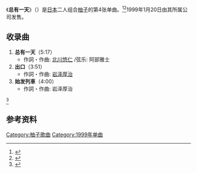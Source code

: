 {{Infobox Single 
| Name           = 总有一天
| Cover          = SNCC-88973.jpg
| Cover Size     = 
| Caption        = 
| Artist         = [[柚子_(组合)|柚子]]
| from Album     = {{link-ja|柚子圆|ゆずえん}}
| A-side         = 
| B-side         = 出口 <br />始発列車
| Released       = 1999年1月20日
| Format         = 
| Recorded       = 
| Genre          = [[J-Pop|J-Pop]]
| Language       = 
| Length         = 13分10秒
| Label          = 
| Writer         = [[北川悠仁|北川悠仁]]
| Lyricist       =
| Composer       =
| Arranger       =
| Producer       = {{link-ja|寺岡呼人|寺岡呼人}}&柚子
| Certification  = *白金（[[日本唱片協會|日本唱片協會]]）
| Chart position = *周榜第4位（[[Oricon公信榜|Oricon]]）
*1999年度年榜68位（Oricon）
| Last single    = 空白<br />（1999年）
| This single    = '''总有一天'''<br />（1999年）
| Next single    = 再见巴士<br />（1999年）
| Misc           ={{Extra track listing
 | Album         = 柚子圆
 | Type          = studio
 | prev_track    = 方程式2
 | prev_no       = 6
 | this_track    = '''总有一天'''
 | track_no      = 7
 | next_track    = over
 | next_no       = 8
}}{{Extra track listing
 | Album         = Home [1997-2000]
 | Type          = greatest
 | prev_track    = 空白
 | prev_no       = 7
 | this_track    = '''总有一天'''
 | track_no      = 8
 | next_track    = 开始的地方
 | next_no       = 9
}}
}}

《'''总有一天'''》（{{jpn|j=いつか}}）是[[日本|日本]]二人组合[[柚子_(組合)|柚子]]的第4张单曲。<ref>{{Cite web|url =http://www.senha-yuzu.jp/discography/single/index10.php|title =ゆず Official Website | ディスコグラフィ | シングル|accessdate =2016-03-05|author =|date =|publisher =|language =ja|deadurl =yes|archiveurl =https://web.archive.org/web/20150706144939/http://www.senha-yuzu.jp/discography/single/index10.php|archivedate =2015-07-06}}</ref><ref>{{Cite web|url = http://www.oricon.co.jp/prof/30824/products/225278/1/|title = いつか | ゆず | ORICON STYLE|accessdate = 2016-03-04|author = |date = |publisher = |language = ja|archive-date = 2020-10-29|archive-url = https://web.archive.org/web/20201029144017/https://www.oricon.co.jp/prof/30824/products/225278/1/|dead-url = no}}</ref>1999年1月20日由其所属公司{{link-ja|Senha&Company|セーニャ・アンド・カンパニー}}发售。

== 收录曲 ==
# '''总有一天'''（5:17）
#* 作詞・作曲: [[北川悠仁|北川悠仁]] /弦乐: 阿部雅士
# '''出口'''（3:51）
#* 作詞・作曲: [[岩泽厚治|岩泽厚治]]
# '''始发列車'''（4:00）
#* 作詞・作曲: 岩泽厚治
<ref>{{Cite web|url=https://itunes.apple.com/jp/album/itsuka-single/id424147088|title=ゆずの「いつか - Single」を iTunes で|accessdate=2016-03-05|author=|date=|publisher=Apple Inc.}}</ref>

== 参考资料 ==
{{Reflist}}

{{single-stub}}
{{柚子单曲}}
{{DEFAULTSORT:Itsuka}}
[[Category:柚子歌曲|Category:柚子歌曲]]
[[Category:1999年单曲|Category:1999年单曲]]